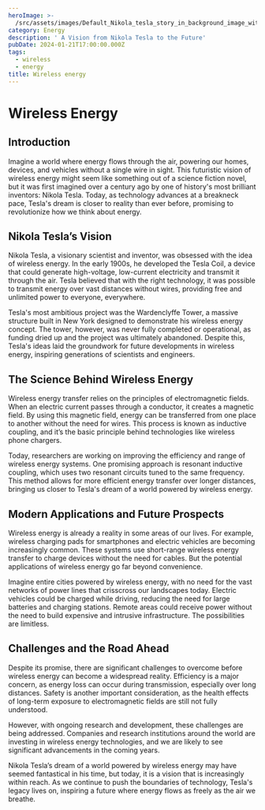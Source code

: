 ```yaml
---
heroImage: >-
  /src/assets/images/Default_Nikola_tesla_story_in_background_image_without_nikola_3.jpg
category: Energy
description: ' A Vision from Nikola Tesla to the Future'
pubDate: 2024-01-21T17:00:00.000Z
tags:
  - wireless
  - energy
title: Wireless energy
---
```


# Wireless Energy

## Introduction

Imagine a world where energy flows through the air, powering our homes, devices, and vehicles without a single wire in sight. This futuristic vision of wireless energy might seem like something out of a science fiction novel, but it was first imagined over a century ago by one of history's most brilliant inventors: Nikola Tesla. Today, as technology advances at a breakneck pace, Tesla's dream is closer to reality than ever before, promising to revolutionize how we think about energy.

## Nikola Tesla’s Vision

Nikola Tesla, a visionary scientist and inventor, was obsessed with the idea of wireless energy. In the early 1900s, he developed the Tesla Coil, a device that could generate high-voltage, low-current electricity and transmit it through the air. Tesla believed that with the right technology, it was possible to transmit energy over vast distances without wires, providing free and unlimited power to everyone, everywhere.

Tesla's most ambitious project was the Wardenclyffe Tower, a massive structure built in New York designed to demonstrate his wireless energy concept. The tower, however, was never fully completed or operational, as funding dried up and the project was ultimately abandoned. Despite this, Tesla's ideas laid the groundwork for future developments in wireless energy, inspiring generations of scientists and engineers.

## The Science Behind Wireless Energy

Wireless energy transfer relies on the principles of electromagnetic fields. When an electric current passes through a conductor, it creates a magnetic field. By using this magnetic field, energy can be transferred from one place to another without the need for wires. This process is known as inductive coupling, and it’s the basic principle behind technologies like wireless phone chargers.

Today, researchers are working on improving the efficiency and range of wireless energy systems. One promising approach is resonant inductive coupling, which uses two resonant circuits tuned to the same frequency. This method allows for more efficient energy transfer over longer distances, bringing us closer to Tesla's dream of a world powered by wireless energy.

## Modern Applications and Future Prospects

Wireless energy is already a reality in some areas of our lives. For example, wireless charging pads for smartphones and electric vehicles are becoming increasingly common. These systems use short-range wireless energy transfer to charge devices without the need for cables. But the potential applications of wireless energy go far beyond convenience.

Imagine entire cities powered by wireless energy, with no need for the vast networks of power lines that crisscross our landscapes today. Electric vehicles could be charged while driving, reducing the need for large batteries and charging stations. Remote areas could receive power without the need to build expensive and intrusive infrastructure. The possibilities are limitless.

## Challenges and the Road Ahead

Despite its promise, there are significant challenges to overcome before wireless energy can become a widespread reality. Efficiency is a major concern, as energy loss can occur during transmission, especially over long distances. Safety is another important consideration, as the health effects of long-term exposure to electromagnetic fields are still not fully understood.

However, with ongoing research and development, these challenges are being addressed. Companies and research institutions around the world are investing in wireless energy technologies, and we are likely to see significant advancements in the coming years.

Nikola Tesla’s dream of a world powered by wireless energy may have seemed fantastical in his time, but today, it is a vision that is increasingly within reach. As we continue to push the boundaries of technology, Tesla's legacy lives on, inspiring a future where energy flows as freely as the air we breathe.
